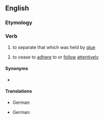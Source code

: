 ==English==

===Etymology===
{{prefix|en|un|glue}}

===Verb===
{{en-verb|pres_ptc2=unglueing}}

# to separate that which was held by [[glue]]
#: {{ux|en|we had to use warm water and solvent to '''unglue''' all the joints we put in yesterday.}}
# to cease to [[adhere]] to or [[follow]] [[attentively]]
#: {{ux|en|parents are looking for new ways to '''unglue''' their children from their screens}}

====Synonyms====
* {{l|en|deglutinate}}

====Translations====
{{trans-top|To separate that which was held by glue}}
* German: {{t+|de|ablösen}}
{{trans-bottom}}

{{trans-top|To cease to follow attentively}}
* German: {{t+|de|losreißen}}
{{trans-bottom}}